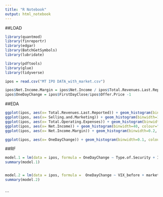 ```yaml
---
title: "R Notebook"
output: html_notebook
---
```


##LOAD
```r
library(quantmod)
library(finreportr)
library(edgar)
library(BatchGetSymbols)
library(lubridate)

library(pdftools)
library(glue)
library(tidyverse)

ipos = read.csv("MT IPO DATA_with_market.csv")

ipos$Net.Income.Margin = ipos$Net.Income / ipos$Total.Revenues.Last.Reported-1
ipos$OneDayChange = ipos$FirstDayClose/ipos$Offer.Price -1

```

##EDA
```r

ggplot(ipos, aes(x= Total.Revenues.Last.Reported)) + geom_histogram(binwidth=100, colour="black", aes(y=..density.., fill=..count..), position = "stack") + theme_minimal()
ggplot(ipos, aes(x= Selling.and.Marketing)) + geom_histogram(binwidth=10, colour="black", aes(y=..density.., fill=..count..), position = "stack") + theme_minimal()
ggplot(ipos, aes(x= Total.Operating.Expenses)) + geom_histogram(binwidth=50, colour="black", aes(y=..density.., fill=..count..), position = "stack") + theme_minimal()
ggplot(ipos, aes(x= Net.Income)) + geom_histogram(binwidth=40, colour="black", aes(y=..density.., fill=..count..), position = "stack") + theme_minimal()
ggplot(ipos, aes(x= Net.Income.Margin)) + geom_histogram(binwidth=0.2, colour="black", aes(y=..density.., fill=..count..), position = "stack") + theme_minimal()

ggplot(ipos, aes(x= OneDayChange)) + geom_histogram(binwidth=0.1, colour="black", aes(y=..density.., fill=..count..), position = "stack") + theme_minimal()


```

##RF

```r

model.1 = lm(data = ipos, formula = OneDayChange ~ Type.of.Security + Investment.Bank..Lead.Left. + Additional.Lead.Underwriters + Primary)
summary(model.1)


model.2 = lm(data = ipos, formula =  OneDayChange ~ VIX_before + market_performance + Total.Revenues.Last.Reported + Total.Assets + Selling.and.Marketing + Total.Operating.Expenses + Net.Income + Net.Income.Margin)
summary(model.2)



```

```